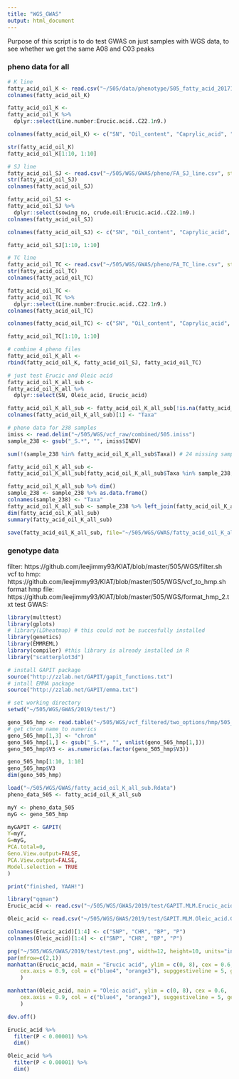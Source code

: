 ```yaml
---
title: "WGS_GWAS"
output: html_document
---
```


Purpose of this script is to do test GWAS on just samples with WGS data, to see whether we get the same A08 and C03 peaks 

### pheno data for all  
```r
# K line
fatty_acid_oil_K <- read.csv("~/505/data/phenotype/505_fatty_acid_20171128.csv", stringsAsFactors = F)
colnames(fatty_acid_oil_K)   

fatty_acid_oil_K <- 
fatty_acid_oil_K %>% 
  dplyr::select(Line.number:Erucic.acid..C22.1n9.)    

colnames(fatty_acid_oil_K) <- c("SN", "Oil_content", "Caprylic_acid", "Capric_acid", "Lauric_acid", "Myristic_acid", "Pentadecanoic_acid", "Palmitic_acid", "Palmitoliec_aicd", "Heptadecanoic_acid", "Stearic_acid", "Oleic_acid", "vaccenic_acid", "Linoleic_acid", "Arachidic_acid", "cis_11_Eicosenoic_acid", "Linolenic_acid", "Behenic_acid", "Erucic_acid")

str(fatty_acid_oil_K)
fatty_acid_oil_K[1:10, 1:10]

# SJ line 
fatty_acid_oil_SJ <- read.csv("~/505/WGS/GWAS/pheno/FA_SJ_line.csv", stringsAsFactors = F, skip = 1)
str(fatty_acid_oil_SJ)  
colnames(fatty_acid_oil_SJ)  

fatty_acid_oil_SJ <- 
fatty_acid_oil_SJ %>% 
  dplyr::select(sowing_no, crude.oil:Erucic.acid..C22.1n9.)    
colnames(fatty_acid_oil_SJ)

colnames(fatty_acid_oil_SJ) <- c("SN", "Oil_content", "Caprylic_acid", "Capric_acid", "Lauric_acid", "Myristic_acid", "Pentadecanoic_acid", "Palmitic_acid", "Palmitoliec_aicd", "Heptadecanoic_acid", "Stearic_acid", "Oleic_acid", "vaccenic_acid", "Linoleic_acid", "Arachidic_acid", "cis_11_Eicosenoic_acid", "Linolenic_acid", "Behenic_acid", "Erucic_acid")

fatty_acid_oil_SJ[1:10, 1:10] 

# TC line 
fatty_acid_oil_TC <- read.csv("~/505/WGS/GWAS/pheno/FA_TC_line.csv", stringsAsFactors = F, skip = 1)
str(fatty_acid_oil_TC)  
colnames(fatty_acid_oil_TC)  

fatty_acid_oil_TC <- 
fatty_acid_oil_TC %>% 
  dplyr::select(Line.number:Erucic.acid..C22.1n9.)    
colnames(fatty_acid_oil_TC)

colnames(fatty_acid_oil_TC) <- c("SN", "Oil_content", "Caprylic_acid", "Capric_acid", "Lauric_acid", "Myristic_acid", "Pentadecanoic_acid", "Palmitic_acid", "Palmitoliec_aicd", "Heptadecanoic_acid", "Stearic_acid", "Oleic_acid", "vaccenic_acid", "Linoleic_acid", "Arachidic_acid", "cis_11_Eicosenoic_acid", "Linolenic_acid", "Behenic_acid", "Erucic_acid")

fatty_acid_oil_TC[1:10, 1:10] 

# combine 4 pheno files 
fatty_acid_oil_K_all <- 
rbind(fatty_acid_oil_K, fatty_acid_oil_SJ, fatty_acid_oil_TC) 

# just test Erucic and Oleic acid 
fatty_acid_oil_K_all_sub <- 
fatty_acid_oil_K_all %>% 
  dplyr::select(SN, Oleic_acid, Erucic_acid) 

fatty_acid_oil_K_all_sub <- fatty_acid_oil_K_all_sub[!is.na(fatty_acid_oil_K_all_sub$Oleic_acid),] 
colnames(fatty_acid_oil_K_all_sub)[1] <- "Taxa" 

# pheno data for 238 samples 
imiss <- read.delim("~/505/WGS/vcf_raw/combined/505.imiss") 
sample_238 <- gsub("_S.*", "", imiss$INDV) 

sum(!(sample_238 %in% fatty_acid_oil_K_all_sub$Taxa)) # 24 missing sample ID from fatty acid data

fatty_acid_oil_K_all_sub <- 
fatty_acid_oil_K_all_sub[fatty_acid_oil_K_all_sub$Taxa %in% sample_238,] 

fatty_acid_oil_K_all_sub %>% dim()
sample_238 <- sample_238 %>% as.data.frame() 
colnames(sample_238) <- "Taxa"
fatty_acid_oil_K_all_sub <- sample_238 %>% left_join(fatty_acid_oil_K_all_sub) %>% unique()  
dim(fatty_acid_oil_K_all_sub) 
summary(fatty_acid_oil_K_all_sub)

save(fatty_acid_oil_K_all_sub, file="~/505/WGS/GWAS/fatty_acid_oil_K_all_sub.Rdata")  
```

### genotype data 
filter: https://github.com/leejimmy93/KIAT/blob/master/505/WGS/filter.sh 
vcf to hmp: https://github.com/leejimmy93/KIAT/blob/master/505/WGS/vcf_to_hmp.sh
format hmp file: https://github.com/leejimmy93/KIAT/blob/master/505/WGS/format_hmp_2.txt 
test GWAS:  
```r
library(multtest) 
library(gplots)
# library(LDheatmap) # this could not be succesfully installed 
library(genetics) 
library(EMMREML)
library(compiler) #this library is already installed in R
library("scatterplot3d")

# install GAPIT package 
source("http://zzlab.net/GAPIT/gapit_functions.txt") 
# intall EMMA package 
source("http://zzlab.net/GAPIT/emma.txt")

# set working directory 
setwd("~/505/WGS/GWAS/2019/test/") 

geno_505_hmp <- read.table("~/505/WGS/vcf_filtered/two_options/hmp/505_filtered_het_0.hmp.txt", head=FALSE, stringsAsFactors = F)  
# get chrom name to numerics
geno_505_hmp[1,3] <- "chrom"
geno_505_hmp[1,] <- gsub("_S.*", "", unlist(geno_505_hmp[1,]))  
geno_505_hmp$V3 <- as.numeric(as.factor(geno_505_hmp$V3))    

geno_505_hmp[1:10, 1:10]  
geno_505_hmp$V3
dim(geno_505_hmp) 

load("~/505/WGS/GWAS/fatty_acid_oil_K_all_sub.Rdata")
pheno_data_505 <- fatty_acid_oil_K_all_sub  

myY <- pheno_data_505
myG <- geno_505_hmp

myGAPIT <- GAPIT(   
Y=myY,
G=myG, 
PCA.total=0,
Geno.View.output=FALSE, 
PCA.View.output=FALSE,
Model.selection = TRUE 
)  

print("finished, YAAH!")   

library("qqman") 
Erucic_acid <- read.csv("~/505/WGS/GWAS/2019/test/GAPIT.MLM.Erucic_acid.GWAS.Results.csv", header = T) 

Oleic_acid <- read.csv("~/505/WGS/GWAS/2019/test/GAPIT.MLM.Oleic_acid.GWAS.Results.csv", header = T)

colnames(Erucic_acid)[1:4] <- c("SNP", "CHR", "BP", "P")
colnames(Oleic_acid)[1:4] <- c("SNP", "CHR", "BP", "P")

png("~/505/WGS/GWAS/2019/test/test.png", width=12, height=10, units="in", res=300)
par(mfrow=c(2,1)) 
manhattan(Erucic_acid, main = "Erucic acid", ylim = c(0, 8), cex = 0.6, 
    cex.axis = 0.9, col = c("blue4", "orange3"), supggestiveline = 5, genomewideline = F 
    ) 

manhattan(Oleic_acid, main = "Oleic acid", ylim = c(0, 8), cex = 0.6, 
    cex.axis = 0.9, col = c("blue4", "orange3"), suggestiveline = 5, genomewideline = F 
    ) 

dev.off()        

Erucic_acid %>% 
  filter(P < 0.00001) %>% 
  dim()

Oleic_acid %>% 
  filter(P < 0.00001) %>% 
  dim()
```

